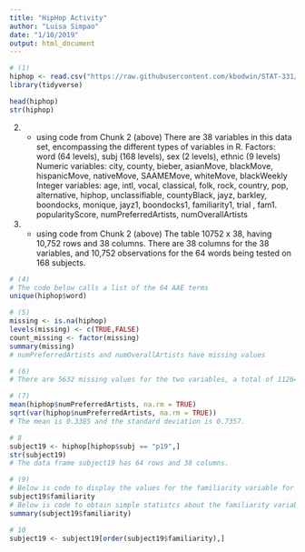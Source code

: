 ```yaml
---
title: "HipHop Activity"
author: "Luisa Simpao"
date: "1/10/2019"
output: html_document
---
```


```r

# (1)
hiphop <- read.csv("https://raw.githubusercontent.com/kbodwin/STAT-331/master/In-Class%20Activities/Data/hiphop.csv?token=AVHCwRXHTU_HZuxL-Iofhjhi-QqAgfxOks5cSRj-wA%3D%3D")
library(tidyverse)

```

``` r

head(hiphop)
str(hiphop)

```
  (2) - using code from Chunk 2 (above)
  There are 38 variables in this data set, encompassing the different types of variables in R.
  Factors: word (64 levels), subj (168 levels), sex (2 levels), ethnic (9 levels)
  Numeric variables: city, county, bieber, asianMove, blackMove, hispanicMove, nativeMove, SAAMEMove, whiteMove, blackWeekly
  Integer variables: age, intl, vocal, classical, folk, rock, country, pop, alternative, hiphop, unclassifiable, countyBlack, jayz, barkley, boondocks, monique, jayz1, boondocks1, familiarity1, trial , fam1. popularityScore, numPreferredArtists, numOverallArtists
  
  (3) - using code from Chunk 2 (above)
  The table 10752 x 38, having 10,752 rows and 38 columns.
  There are 38 columns for the 38 variables, and 10,752 observations for the 64 words being tested on 168 subjects.
  
```r

# (4)
# The code below calls a list of the 64 AAE terms
unique(hiphop$word)

```

```r
# (5)
missing <- is.na(hiphop)
levels(missing) <- c(TRUE,FALSE)
count_missing <- factor(missing)
summary(missing)
# numPreferredArtists and numOverallArtists have missing values

# (6)
# There are 5632 missing values for the two variables, a total of 11264 missing values.

```

```r

# (7)
mean(hiphop$numPreferredArtists, na.rm = TRUE)
sqrt(var(hiphop$numPreferredArtists, na.rm = TRUE))
# The mean is 0.3385 and the standard deviation is 0.7357.

```

```r

# 8
subject19 <- hiphop[hiphop$subj == "p19",]
str(subject19)
# The data frame subject19 has 64 rows and 38 columns. 

```

```r

# (9)
# Below is code to display the values for the familiarity variable for subject19
subject19$familiarity
# Below is code to obtain simple statistcs about the familiarity variable for subject19
summary(subject19$familiarity)

```

```r

# 10
subject19 <- subject19[order(subject19$familiarity),]

```